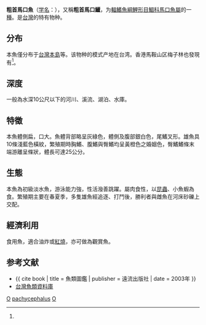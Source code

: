 {{Speciesbox 
| genus = Opsariichthys
| species = pachycephalus
| status = NE
| authority = Günther, 1868<ref name='id5775'>{{cite web| url =http://www.bioinfo.cn/db05/BjdwSpecies.php?action=view&id=5775| title =粗首鱲| work =中国动物物种编目数据库| publisher =中国科学院微生物研究所| author =中国科学院动物研究所| accessdate =2009-04-11| deadurl =yes| archiveurl =https://web.archive.org/web/20160305033939/http://www.bioinfo.cn/db05/BjdwSpecies.php?action=view&id=5775| archivedate =2016-03-05}}</ref>
| synonyms = *''Zacco pachycephalus''<br /><small>Günther, 1868</small>
}}

'''粗首馬口魚'''（[[学名|学名]]：{{lang|la|''Opsariichthys pachycephalus''}}），又稱'''粗首馬口鱲'''，为[[輻鰭魚綱|輻鰭魚綱]][[鯉形目|鯉形目]][[鯝科|鯝科]][[馬口魚屬|馬口魚屬]]的一[[種|種]]。是[[台灣|台灣]]的特有物种。

==分布==
本魚僅分布于[[台灣島|台灣本島]]等。该物种的模式产地在台湾。香港馬鞍山区梅子林也發現有<ref name='id5775'/>。

==深度==
一般為水深10公尺以下的河川、溪流、湖泊、水庫。

==特徵==
本魚體側扁，口大。魚體背部略呈灰綠色，體側及腹部銀白色，尾鰭叉形。雄魚具10條淺藍色橫紋，繁殖期時胸鰭、腹鰭與臀鰭均呈黃橙色之婚姻色，臀鰭鰭條末端游離呈條狀，體長可達25公分。

==生態==
本魚為初級淡水魚，游泳能力強，性活潑善跳躍。屬肉食性，以[[昆蟲|昆蟲]]、小魚蝦為食。繁殖期主要在春夏季，多隻雄魚經追逐、打鬥後，勝利者與雌魚在河床砂礫上交配。

==經濟利用==
食用魚，適合油炸或[[紅燒|紅燒]]，亦可做為觀賞魚。

== 参考文献 ==
{{reflist}}
*{{ cite book | title = 魚類圖鑑 | publisher = 遠流出版社 | date = 2003年 }}
*[http://fishdb.sinica.edu.tw/ 台灣魚類資料庫]

{{Taxonbar}}

[[Category:食用鱼|O]]
[[Category:馬口魚屬|pachycephalus]]
[[Category:1868年描述的魚類|O]]
